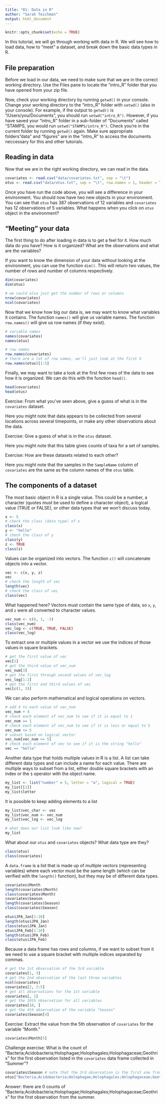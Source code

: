 ```yaml
---
title: "01: Data in R"
author: "Sarah Teichman"
output: html_document
---
```


```r
knitr::opts_chunk$set(echo = TRUE)
```

In this tutorial, we will go through working with data in R. We will see how to load data, how to "meet" a dataset, and break down the basic data types in R. 

## File preparation 

Before we load in our data, we need to make sure that we are in the correct working directory. Use the Files pane to locate the "intro_R" folder that you have opened from your zip file. 

Now, check your working directory by running `getwd()` in your console. Change your working directory to the "intro_R" folder with `setwd()` (also in your console). For example, if the output to `getwd()` is "/Users/you/Documents", you should run `setwd("intro_R")`. However, if you have saved your "intro_R" folder in a sub-folder of "Documents" called "STAMPS, you would run `setwd("STAMPS/intro_R")`. Check you're in the current folder by running `getwd()` again. Make sure appropriate folders "data" and "figures" are in the "intro_R" to access the documents neccessary for this and other tutorials. 

## Reading in data 

Now that we are in the right working directory, we can read in the data. 

```r
covariates <- read.csv("data/covariates.txt", sep = "\t")
otus <- read.csv("data/otus.txt", sep = "\t", row.names = 1, header = T)
```

Once you have run the code above, you will see a difference in your environment. You should now have two new objects in your environment. You can see that `otus` has 387 observations of 12 variables and `covariates` has 12 observations of 5 variables. What happens when you click on `otus` object in the environment? 

## "Meeting" your data 

The first thing to do after loading in data is to get a feel for it. How much data do you have? How is it organized? What are the observations and what are the variables? 

If you want to know the dimension of your data without looking at the environment, you can use the function `dim()`. This will return two values, the number of rows and number of columns respectively. 

```r
dim(covariates)
dim(otus)

# we could also just get the number of rows or columns
nrow(covariates)
ncol(covariates)
```

Now that we know how big our data is, we may want to know what variables it contains. The function `names()` will give us variable names. The function `row.names()` will give us row names (if they exist). 

```r
# variable names
names(covariates)
names(otus)

# row names
row.names(covariates)
# there are a lot of row names, we'll just look at the first 5
row.names(otus)[1:5] 
```

Finally, we may want to take a look at the first few rows of the data to see how it is organized. We can do this with the function `head()`. 

```r
head(covariates)
head(otus)
```

Exercise: From what you've seen above, give a guess of what is in the `covariates` dataset.

Here you might note that data appears to be collected from several locations across several timepoints, or make any other observations about the data. 

Exercise: Give a guess of what is in the `otus` dataset. 

Here you might note that this table gives counts of taxa for a set of samples. 

Exercise: How are these datasets related to each other? 

Here you might note that the samples in the `SampleName` column of `covariates` are the same as the column names of the `otus` table.

## The components of a dataset 

The most basic object in R is a single value. This could be a number, a character (quotes must be used to define a character object), a logical value (TRUE or FALSE), or other data types that we won't discuss today. 

```r
x <- 5
# check the class (data type) of x
class(x)
y <- "hello"
# check the class of y
class(y)
z <- TRUE
class(z)
```

Values can be organized into vectors. The function `c()` will concatenate objects into a vector. 

```r
vec <- c(x, y, z)
vec
# check the length of vec
length(vec)
# check the class of vec
class(vec)
```

What happened here? Vectors must contain the same type of data, so `x`, `y`, and `z` were all converted to character values. 

```r
vec_num <- c(6, 1, -3)
class(vec_num)
vec_log <- c(TRUE, TRUE, FALSE)
class(vec_log)
```

To extract one or multiple values in a vector we use the indices of those values in square brackets. 

```r
# get the first value of vec
vec[1]
# get the third value of vec_num
vec_num[3]
# get the first through second values of vec_log
vec_log[1:2]
# get the first and third values of vec
vec[c(1, 3)]
```

We can also perform mathematical and logical operations on vectors. 

```r
# add 4 to each value of vec_num
vec_num + 4
# check each element of vec_num to see if it is equal to 1
vec_num == 1
# check each element of vec_num to see if it is less or equal to 5
vec_num <= 5
# subset based on logical vector 
vec_num[vec_num <= 5]
# check each element of vec to see if it is the string "hello" 
vec == "hello"
```

Another data type that holds multiple values in R is a list. A list can take different data types and can include a name for each value. There are multiple ways to subset from a list, either double square brackets with an index or the `$` operator with the object name. 

```r
my_list <- list("number" = 5, letter = "a", logical = TRUE)
my_list[[1]]
my_list$letter
```

It is possible to keep adding elements to a list
```r
my_list$vec_char <- vec
my_list$vec_num <- vec_num
my_list$vec_log <- vec_log

# what does our list look like now?
my_list
```

What about our `otus` and `covariates` objects? What data type are they? 

```r
class(otus)
class(covariates)
```

A `data.frame` is a list that is made up of multiple vectors (representing variables) where each vector must be the same length (which can be verified with the `length()` function), but they may be of different data types. 

```r
covariates$Month
length(covariates$Month)
class(covariates$Month)
covariates$Season
length(covariates$Season)
class(covariates$Season)

otus$JPA_Jan[1:10]
length(otus$JPA_Jan)
class(otus$JPA_Jan)
otus$JPA_Feb[1:10]
length(otus$JPA_Feb)
class(otus$JPA_Feb)
```

Because a data frame has rows and columns, if we want to subset from it we need to use a square bracket with multiple indices separated by commas. 

```r
# get the 1st observation of the 3rd variable 
covariates[1, 3]
# get the 2nd observation of the last three variables 
ncol(covariates)
covariates[2, 3:5]
# get all observations for the 1st variable 
covariates[, 1]
# get the 10th observation for all variables 
covariates[10, ]
# get the 4th observation of the variable "Season" 
covariates$Season[4]
```

Exercise: Extract the value from the 5th observation of `covariates` for the variable "Month." 

```r
covariates$Month[5]                                                                                   
```

Challenge exercise: What is the count of "Bacteria;Acidobacteria;Holophagae;Holophagales;Holophagaceae;Geothrix" for the first observation listed in the `covariates` data frame collected in "Summer"? 

```r
covariates$Season # note that the 3rd observation is the first one from the summer
otus["Bacteria;Acidobacteria;Holophagae;Holophagales;Holophagaceae;Geothrix", 3]
```

Answer: there are $0$ counts of "Bacteria;Acidobacteria;Holophagae;Holophagales;Holophagaceae;Geothrix" for the first observation from the summer.
